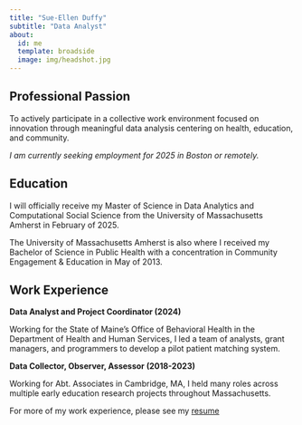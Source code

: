 ```yaml
---
title: "Sue-Ellen Duffy"
subtitle: "Data Analyst"
about:
  id: me
  template: broadside
  image: img/headshot.jpg
---
```


:::{#me}

## Professional Passion

To actively participate in a collective work environment focused on innovation through meaningful data analysis centering on health, education, and community.

*I am currently seeking employment for 2025 in Boston or remotely.*

## Education
I will officially receive my Master of Science in Data Analytics and Computational Social Science from the University of Massachusetts Amherst in February of 2025.

The University of Massachusetts Amherst is also where I received my Bachelor of Science in Public Health with a concentration in Community Engagement & Education in May of 2013. 

## Work Experience

**Data Analyst and Project Coordinator (2024)**

Working for the State of Maine's Office of Behavioral Health in the Department of Health and Human Services, I led a team of analysts, grant managers, and programmers to develop a pilot patient matching system.

**Data Collector, Observer, Assessor (2018-2023)**

Working for Abt. Associates in Cambridge, MA, I held many roles across multiple early education research projects throughout Massachusetts. 

For more of my work experience, please see my <a href="files/Sue-Ellen Duffy Resume 2024.pdf"
target="_blank">resume</a>

:::

